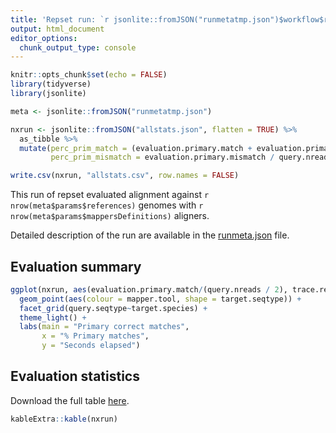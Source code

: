 ```yaml
---
title: 'Repset run: `r jsonlite::fromJSON("runmetatmp.json")$workflow$runName` started at `r jsonlite::fromJSON("runmetatmp.json")$workflow$start`'
output: html_document
editor_options: 
  chunk_output_type: console
---
```


```r
knitr::opts_chunk$set(echo = FALSE)
library(tidyverse)
library(jsonlite)
```


```r
meta <- jsonlite::fromJSON("runmetatmp.json")

nxrun <- jsonlite::fromJSON("allstats.json", flatten = TRUE) %>%
  as_tibble %>%
  mutate(perc_prim_match = (evaluation.primary.match + evaluation.primary.mateMatch) / query.nreads,
         perc_prim_mismatch = evaluation.primary.mismatch / query.nreads)

write.csv(nxrun, "allstats.csv", row.names = FALSE)
```

This run of repset evaluated alignment against `r nrow(meta$params$references)` genomes with `r nrow(meta$params$mappersDefinitions)` aligners.

Detailed description of the run are available in the [runmeta.json](runmeta.json) file.

## Evaluation summary

```r
ggplot(nxrun, aes(evaluation.primary.match/(query.nreads / 2), trace.realtime)) +
  geom_point(aes(colour = mapper.tool, shape = target.seqtype)) +
  facet_grid(query.seqtype~target.species) +
  theme_light() +
  labs(main = "Primary correct matches",
       x = "% Primary matches",
       y = "Seconds elapsed")
```
  
## Evaluation statistics

Download the full table [here](allstats.csv).
```r
kableExtra::kable(nxrun)
```



